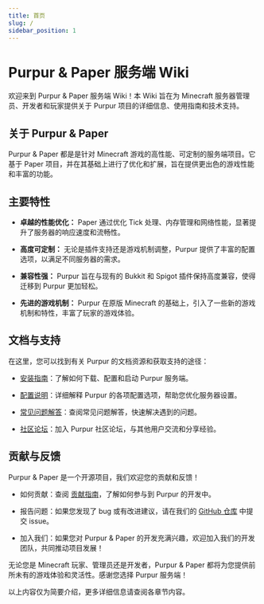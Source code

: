 ```yaml
---
title: 首页
slug: /
sidebar_position: 1
---
```


# Purpur & Paper 服务端 Wiki

欢迎来到 Purpur & Paper 服务端 Wiki！本 Wiki 旨在为 Minecraft 服务器管理员、开发者和玩家提供关于 Purpur 项目的详细信息、使用指南和技术支持。

## 关于 Purpur & Paper

Purpur & Paper 都是是针对 Minecraft 游戏的高性能、可定制的服务端项目。它基于 Paper 项目，并在其基础上进行了优化和扩展，旨在提供更出色的游戏性能和丰富的功能。

## 主要特性

- **卓越的性能优化：** Paper 通过优化 Tick 处理、内存管理和网络性能，显著提升了服务器的响应速度和流畅性。

- **高度可定制：** 无论是插件支持还是游戏机制调整，Purpur 提供了丰富的配置选项，以满足不同服务器的需求。

- **兼容性强：** Purpur 旨在与现有的 Bukkit 和 Spigot 插件保持高度兼容，使得迁移到 Purpur 更加轻松。

- **先进的游戏机制：** Purpur 在原版 Minecraft 的基础上，引入了一些新的游戏机制和特性，丰富了玩家的游戏体验。

## 文档与支持

在这里，您可以找到有关 Purpur 的文档资源和获取支持的途径：

- [安装指南](安装指南.md)：了解如何下载、配置和启动 Purpur 服务端。

- [配置说明](配置说明.md)：详细解释 Purpur 的各项配置选项，帮助您优化服务器设置。

- [常见问题解答](FAQ.md)：查阅常见问题解答，快速解决遇到的问题。

- [社区论坛](https://forum.purpur.pl/)：加入 Purpur 社区论坛，与其他用户交流和分享经验。

## 贡献与反馈

Purpur & Paper 是一个开源项目，我们欢迎您的贡献和反馈！

- 如何贡献：查阅 [贡献指南](贡献指南.md)，了解如何参与到 Purpur 的开发中。

- 报告问题：如果您发现了 bug 或有改进建议，请在我们的 [GitHub 仓库](https://github.com/PurpurMC/Purpur) 中提交 issue。

- 加入我们：如果您对 Purpur & Paper 的开发充满兴趣，欢迎加入我们的开发团队，共同推动项目发展！

无论您是 Minecraft 玩家、管理员还是开发者，Purpur & Paper 都将为您提供前所未有的游戏体验和灵活性。感谢您选择 Purpur 服务端！

以上内容仅为简要介绍，更多详细信息请查阅各章节内容。